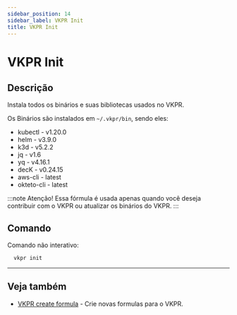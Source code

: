 ```yaml
---
sidebar_position: 14
sidebar_label: VKPR Init
title: VKPR Init
---
```


# VKPR Init

## Descrição

Instala todos os binários e suas bibliotecas usados no VKPR.

Os Binários são instalados em `~/.vkpr/bin`, sendo eles:

- kubectl - v1.20.0
- helm - v3.9.0
- k3d - v5.2.2
- jq - v1.6
- yq - v4.16.1
- decK - v0.24.15
- aws-cli - latest
- okteto-cli - latest

:::note Atenção!
Essa fórmula é usada apenas quando você deseja contribuir com o VKPR ou atualizar os binários do VKPR.
:::

## Comando

Comando não interativo:

```bash
  vkpr init
```

---

## Veja também

- [VKPR create formula](/docs/commands/create) - Crie novas formulas para o VKPR.

